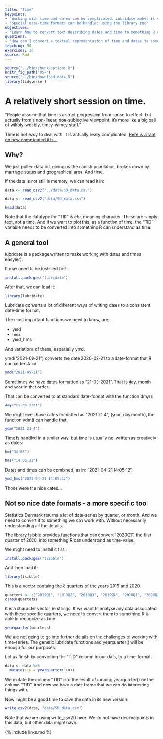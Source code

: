 ```yaml
---
title: "Time"
keypoints:
- "Working with time and dates can be complicated. Lubridate makes it easier"
- "Special date-time formats can be handled using the library zoo"
objectives:
- "Learn how to convert text describing dates and time to something R can understand"
questions:
- "How can I convert a textual representation of time and dates to something R can understand?"
teaching: 50
exercises: 30
source: Rmd
---
```



```r
source("../bin/chunk-options.R")
knitr_fig_path("05-")
source("../bin/download_data.R")
library(tidyverse )
```


# A relatively short session on time.


“People assume that time is a strict progression from cause to effect, but actually from a non-linear, non-subjective viewpoint, it's more like a big ball of wibbly-wobbly, timey-wimey stuff.”

Time is not easy to deal with. It is actually really complicated. [Here is a rant 
on how complicated it is...](https://www.youtube.com/watch?v=-5wpm-gesOY)


## Why?

We just pulled data out giving us the danish population, broken down by
marriage status and geographical area. And time.

If the data is not still in memory, we can read it in:

```r
data <- read_csv2("../data/SD_data.csv")
```

```r
data <- read_csv2("data/SD_data.csv")
```

```r
head(data)
```

Note that the datatype for "TID" is *chr*, meaning character. Those are 
simply text, not a time. And if we want to plot this, as a function of time,
the "TID" variable needs to be converted into something R can understand as time.

## A general tool
lubridate is a package written to make working with dates and times easy(er).

It may need to be installed first.

```r
install.packages("lubridate")
```


After that, we can load it:
```r
library(lubridate)
```

Lubridate converts a lot of different ways of writing dates to a consistent 
date-time format.

The most important functions we need to know, are:

* ymd
* hms
* ymd_hms

And variations of these, especially ymd.

ymd("2021-09-21") converts the date 2020-09-21 to a date-format that R can 
understand:

```r
ymd("2021-09-21")
```


Sometimes we have dates formatted as "21-09-2021". That is day, month and year
in that order.

That can be converted to at standard date-format with the function dmy():
```r
dmy("21-09-2021")
```
We might even have dates formatted as "2021 21 4", (year, day month), the
function ydm() can handle that.
```r
ydm("2021 21 4")
```

Time is handled in a similar way, but time is usually not written as creatively
as dates:


```r
hm("14:05")
```

```r
hms("14.05.21")
```

Dates and times can be combined, as in: "2021-04-21 14:05:12":
```r
ymd_hms("2021-04-21 14:05:12")
```
Those were the nice dates...

## Not so nice date formats - a more specific tool

Statistics Denmark returns a lot of data-series by quarter, or month. 
And we need to convert it to something 
we can work with. Without necessarily understanding all the details.

The library tsibble provides functions that can convert "2020Q1", the first 
quarter of 2020, into something R can understand as time-value:

We might need to install it first:
```r
install.packages("tsibble")
```

And then load it:
```r
library(tsibble)
```

This is a vector containg the 8 quarters of the years 2019 and 2020.

```r
quarters <- c("2019Q1", "2019Q2", "2019Q3", "2019Q4", "2020Q1", "2020Q2", "2020Q3", "2020Q4")
class(quarters)
```

It is a character vector, ie strings. If we want to analyse any data 
associated with these specific quarters, we need to convert them to something 
R is able to recognize as time.

```r
yearquarter(quarters)
```

We are not going to go into further details on the challenges of working with
time-series. The generic lubridate functions and yearquarter() will be enough for
our purposes.

Let us finish by converting the "TID" column in our data, to a time-format.
```r
data <- data %>% 
  mutate(TID = yearquarter(TID))
```

We mutate the column "TID" into the result of running yearquarter() on the
column "TID". And now we have a data frame that we can do interesting things 
with.

Now might be a good time to save the data in its new version:
```r
write_csv2(data, "data/SD_data.csv")
```

Note that we are using write_csv2() here. We do not have decimalpoints in this
data, but other data might have.

{% include links.md %}
